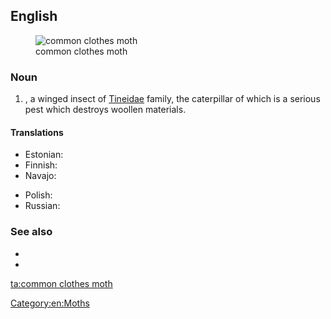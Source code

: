 ==English==
[[File:Tineola bisselliella.JPG|thumb|common clothes moth]]

===Noun===
{{en-noun|head=[[common]] [[clothes moth]]}}

# {{taxlink|Tineola bisselliella|species|noshow=1}}, a winged insect of [[Tineidae]] family, the caterpillar of which is a serious pest which destroys woollen materials. 

====Translations====
{{trans-top|type of moth}}
* Estonian: {{t|et|riidekoi}}
* Finnish: {{t+|fi|vaatekoi}}
* Navajo: {{t|nv|chʼosh ałchozhii}}
{{trans-mid}}
* Polish: {{t+|pl|mól|m}}
* Russian: {{t+|ru|моль|f}}
{{trans-bottom}}

===See also===
* {{pedia|Tineola bisselliella}}
* {{specieslite|Tineola bisselliella}}

[[Category:en:Moths]]

[[ta:common clothes moth]]